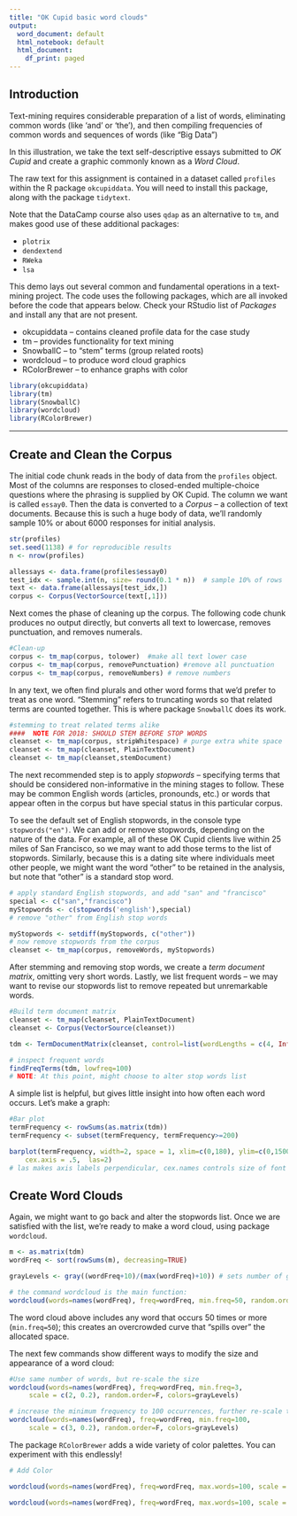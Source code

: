 ---
title: "OK Cupid basic word clouds"
output:
  word_document: default
  html_notebook: default
  html_document:
    df_print: paged
---

## Introduction

Text-mining requires considerable preparation of a list of words, eliminating common words (like 'and' or 'the'), and then compiling frequencies of common words and sequences of words (like "Big Data")

In this illustration, we take the text self-descriptive essays submitted to *OK Cupid* and create a graphic commonly known as a *Word Cloud*.

The raw text for this assignment is contained in a dataset called `profiles` within the R package `okcupiddata`.  You will need to install this package, along with the package `tidytext`.

Note that the DataCamp course also uses `qdap` as an alternative to `tm`, and makes good use of these additional packages:

* `plotrix`
* `dendextend`
* `RWeka`
* `lsa` 

This demo lays out several common and fundamental operations in a text-mining project. The  code uses the following packages, which are all invoked before the code that appears below. Check your RStudio list of _Packages_ and install any that are not present.

* okcupiddata -- contains cleaned profile data for the case study
* tm -- provides functionality for text mining
* SnowballC -- to "stem" terms (group related roots)
* wordcloud -- to produce word cloud graphics
* RColorBrewer -- to enhance graphs with color


```{r, results='hide', message=FALSE, warning=FALSE}
library(okcupiddata)  
library(tm)
library(SnowballC)
library(wordcloud)
library(RColorBrewer)
```

***
## Create and Clean the Corpus

The initial code chunk reads in the body of data from the `profiles` object. Most of the columns are responses to closed-ended multiple-choice questions where the phrasing is supplied by OK Cupid. The column we want is called `essay0`. Then the data is converted to a *Corpus* -- a collection of text documents. Because this is such a huge body of data, we'll randomly sample 10% or about 6000 responses for initial analysis.

```{r}
str(profiles)
set.seed(1138) # for reproducible results
n <- nrow(profiles)

allessays <- data.frame(profiles$essay0)
test_idx <- sample.int(n, size= round(0.1 * n))  # sample 10% of rows
text <- data.frame(allessays[test_idx,])  
corpus <- Corpus(VectorSource(text[,1]))

```

Next comes the phase of cleaning up the corpus. The following code chunk produces no output directly, but  converts all text to lowercase, removes punctuation, and removes numerals. 

```{r}
#Clean-up 
corpus <- tm_map(corpus, tolower)  #make all text lower case
corpus <- tm_map(corpus, removePunctuation) #remove all punctuation
corpus <- tm_map(corpus, removeNumbers) # remove numbers

```

In any text, we often find plurals and other word forms that we'd prefer to treat as one word. "Stemming" refers to truncating words so that related terms are counted together.  This is where package `SnowballC` does its work. 

```{r}
#stemming to treat related terms alike
####  NOTE FOR 2018: SHOULD STEM BEFORE STOP WORDS
cleanset <- tm_map(corpus, stripWhitespace) # purge extra white space
cleanset <- tm_map(cleanset, PlainTextDocument)
cleanset <- tm_map(cleanset,stemDocument)
```

The next recommended step is to apply *stopwords* -- specifying terms that should be considered non-informative in the mining stages to follow. These may be common English words (articles, pronounds, etc.) or words that appear often in the corpus but have special status in this particular corpus.

To see the default set of English stopwords, in the console type `stopwords("en")`. We can add or remove stopwords, depending on the nature of the data. For example, all of these OK Cupid clients live within 25 miles of San Francisco, so we may want to add those terms to the list of stopwords. Similarly, because this is a dating site where individuals meet other people, we might want the word "other" to be retained in the analysis, but note that "other" is a standard stop word.

```{r}
# apply standard English stopwords, and add "san" and "francisco"
special <- c("san","francisco")
myStopwords <- c(stopwords('english'),special)
# remove "other" from English stop words

myStopwords <- setdiff(myStopwords, c("other"))
# now remove stopwords from the corpus
cleanset <- tm_map(corpus, removeWords, myStopwords)

```

 After stemming and removing stop words, we create a *term document matrix*, omitting very short words. Lastly, we list frequent words -- we may want to revise our stopwords list to remove repeated but unremarkable words.


```{r}
#Build term document matrix
cleanset <- tm_map(cleanset, PlainTextDocument)
cleanset <- Corpus(VectorSource(cleanset))

tdm <- TermDocumentMatrix(cleanset, control=list(wordLengths = c(4, Inf))) #overlook 2 letter words

# inspect frequent words
findFreqTerms(tdm, lowfreq=100)
# NOTE: At this point, might choose to alter stop words list
```

A simple list is helpful, but gives little insight into how often each word occurs. Let's make a graph:

```{r}
#Bar plot
termFrequency <- rowSums(as.matrix(tdm))
termFrequency <- subset(termFrequency, termFrequency>=200)

barplot(termFrequency, width=2, space = 1, xlim=c(0,180), ylim=c(0,1500), cex.names = .5,
    cex.axis = .5,  las=2) 
# las makes axis labels perpendicular, cex.names controls size of font

```

## Create Word Clouds

Again, we might want to go back and alter the stopwords list. Once we are satisfied with the list, we're ready to make a word cloud, using package `wordcloud`. 

```{r, message=FALSE, warning=FALSE}
m <- as.matrix(tdm)
wordFreq <- sort(rowSums(m), decreasing=TRUE)

grayLevels <- gray((wordFreq+10)/(max(wordFreq)+10)) # sets number of gray shades to use

# the command wordcloud is the main function:
wordcloud(words=names(wordFreq), freq=wordFreq, min.freq=50, random.order=F, colors=grayLevels)
```

The word cloud above includes any word that occurs 50 times or more (`min.freq=50`); this creates an overcrowded curve that "spills over" the allocated space. 

The next few commands show different ways to modify the size and appearance of a word cloud:

```{r, message=FALSE, warning=FALSE}
#Use same number of words, but re-scale the size
wordcloud(words=names(wordFreq), freq=wordFreq, min.freq=3, 
     scale = c(2, 0.2), random.order=F, colors=grayLevels)

# increase the minimum frequency to 100 occurrences, further re-scale the size.
wordcloud(words=names(wordFreq), freq=wordFreq, min.freq=100, 
     scale = c(3, 0.2), random.order=F, colors=grayLevels)
```

The package `RColorBrewer` adds a wide variety of color palettes. You can experiment with this endlessly!

```{r}
# Add Color

wordcloud(words=names(wordFreq), freq=wordFreq, max.words=100, scale = c(3, 0.2),random.order=F, colors=brewer.pal(6, "Dark2"))

wordcloud(words=names(wordFreq), freq=wordFreq, max.words=100, scale = c(3, 0.2), random.order=F, colors=brewer.pal(9,"Reds"))
```

